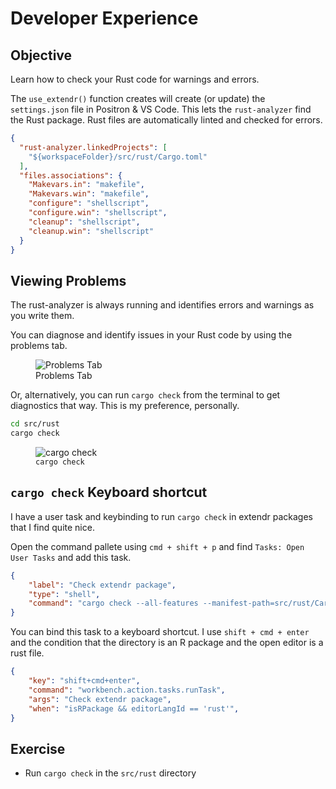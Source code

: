 # Developer Experience

::: callout-tip
## Objective

Learn how to check your Rust code for warnings and errors.

:::

The `use_extendr()` function creates will create (or update) the `settings.json` file in Positron & VS Code. This lets the `rust-analyzer` find the Rust package. Rust files are automatically linted and checked for errors.

```json
{
  "rust-analyzer.linkedProjects": [
    "${workspaceFolder}/src/rust/Cargo.toml"
  ],
  "files.associations": {
    "Makevars.in": "makefile",
    "Makevars.win": "makefile",
    "configure": "shellscript",
    "configure.win": "shellscript",
    "cleanup": "shellscript",
    "cleanup.win": "shellscript"
  }
}
```

## Viewing Problems

The rust-analyzer is always running and identifies errors and warnings as you write them.

You can diagnose and identify issues in your Rust code by using the problems tab.

![Problems Tab](/images/problems-tab.png)

Or, alternatively, you can run `cargo check` from the terminal to get diagnostics that way. This is my preference, personally.

```bash
cd src/rust
cargo check
```

![`cargo check`](/images/cargo-check.png)

:::{.callout-tip collapse="true"}

## `cargo check` Keyboard shortcut

I have a user task and keybinding to run `cargo check` in extendr packages that I find quite nice.

Open the command pallete using `cmd + shift + p` and find `Tasks: Open User Tasks` and add this task.

```json
{
    "label": "Check extendr package",
    "type": "shell",
    "command": "cargo check --all-features --manifest-path=src/rust/Cargo.toml",
}
```

You can bind this task to a keyboard shortcut. I use `shift + cmd + enter` and the condition that the directory is an R package and the open editor is a rust file.
```json
{
    "key": "shift+cmd+enter",
    "command": "workbench.action.tasks.runTask",
    "args": "Check extendr package",
    "when": "isRPackage && editorLangId == 'rust'",
}
```
:::


## Exercise

- Run `cargo check` in the `src/rust` directory
